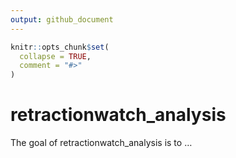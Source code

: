 ```yaml
---
output: github_document
---
```


<!-- README.md is generated from README.Rmd. Please edit that file -->

```r
knitr::opts_chunk$set(
  collapse = TRUE,
  comment = "#>"
)
```

# retractionwatch_analysis

<!-- badges: start -->
<!-- badges: end -->

The goal of retractionwatch_analysis is to ...